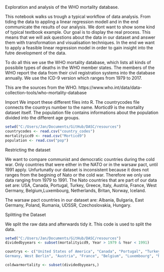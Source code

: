 Exploration and analysis of the WHO mortality database.

This notebook walks us trough a typical workflow of data analysis. From tiding the data to appling a linear regression modell and in the end communicate the results of our analysis.
We dont want to show some kind of typical textbook example. Our goal is to display the real process. This means that we will ask questions about the data in our dataset and answer them with transformation and visualisation techniques. 
In the end we want to apply a feasible linear regression model in order to gain insight into the futre development of the data.

To do all this we use the WHO mortality database, which lists all kinds of possibile types of deaths in the WHO member states.
The members of the WHO report the data from their civil registration systems into the database annually. We use the ICD-9 version which ranges from 1979 to 2017.

This are the sources from the WHO.
https://www.who.int/data/data-collection-tools/who-mortality-database


Import
We import these different files into R. The countrycodes file connects the countrys number to the name. Morticd9 is the mortality dataset itself. The population file contains informations about the population divided into the different age groups.

```r
setwd("C:/Users/Jan/Documents/GitHub/DASC/resources")
countrycodes <- read.csv("country_codes")
mortalityicd9 <- read.csv("Morticd9")
population <- read.csv("pop")
```
Restricting the dataset

We want to compare communist and democratic countries during the cold war. Only countries that were either in the NATO or in the warsaw pact, until 1991 apply. Unfurtunatly our dataset is inconsistent because it does not ranges from the begining of Nato or the cold war. Therefore we only use data ranging from 1979 to 1991. 
The Nato countries that are part of our data set are:
USA, Canada, Portugal, Turkey, Greece, Italy, Austria, France, West Germany, Belgium,Luxembourg, Netherlands, Britan, Norway, Iceland. 

The warsaw pact countries in our dataset are:
Albania, Bulgaria, East Germany, Poland, Rumania, UDSSR, Czechoslovakia, Hungary.

Splitting the Dataset

We split the raw data and afterwards tidy it. This code is used to split the data.
```r
setwd("C:/Users/Jan/Documents/GitHub/DASC/resources")
dividedbyyears <- subset(mortalityicd9, Year > 1979 & Year < 1991)

countrys <- c("United States of America", "Canada", "Portugal", "Turkey", "Greece", "Germany, Former Democratic Republic", "Germany, Former Federal Republic", "	
Germany, West Berlin", "Austria", "France", "Belgium", "Luxembourg", "Netherlands", "United Kingdom", "Norway", "Iceland", "Albania", "Bulgaria", "Poland", "Rumania", "USSR, Former","Czechoslovakia, Former", "Hungary")

coldwarmortality <- subset(dividedbyyears,)
```


